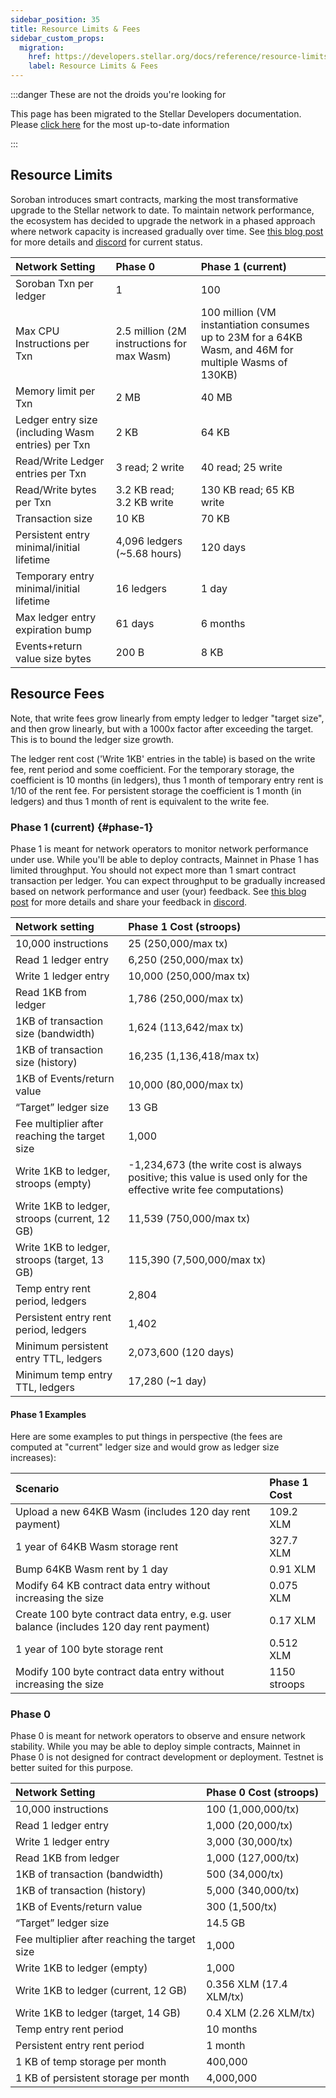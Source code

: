 ```yaml
---
sidebar_position: 35
title: Resource Limits & Fees
sidebar_custom_props:
  migration:
    href: https://developers.stellar.org/docs/reference/resource-limits-fees
    label: Resource Limits & Fees
---
```


:::danger These are not the droids you're looking for

This page has been migrated to the Stellar Developers documentation. Please [click here](https://developers.stellar.org/docs/reference/resource-limits-fees) for the most up-to-date information

:::

## Resource Limits

Soroban introduces smart contracts, marking the most transformative upgrade to the Stellar network to date. To maintain network performance, the ecosystem has decided to upgrade the network in a phased approach where network capacity is increased gradually over time. See [this blog post](https://stellar.org/blog/developers/the-stellar-network-s-phased-rollout-of-smart-contracts-the-road-to-mainnet) for more details and [discord](https://discord.com/invite/zVYdY3ktTn) for current status.

| Network Setting                                    | Phase 0                                    | Phase 1 (current)                                                                                      |
| :------------------------------------------------- | :----------------------------------------- | :----------------------------------------------------------------------------------------------------- |
| Soroban Txn per ledger                             | 1                                          | 100                                                                                                    |
| Max CPU Instructions per Txn                       | 2.5 million (2M instructions for max Wasm) | 100 million (VM instantiation consumes up to 23M for a 64KB Wasm, and 46M for multiple Wasms of 130KB) |
| Memory limit per Txn                               | 2 MB                                       | 40 MB                                                                                                  |
| Ledger entry size (including Wasm entries) per Txn | 2 KB                                       | 64 KB                                                                                                  |
| Read/Write Ledger entries per Txn                  | 3 read; 2 write                            | 40 read; 25 write                                                                                      |
| Read/Write bytes per Txn                           | 3.2 KB read; 3.2 KB write                  | 130 KB read; 65 KB write                                                                               |
| Transaction size                                   | 10 KB                                      | 70 KB                                                                                                  |
| Persistent entry minimal/initial lifetime          | 4,096 ledgers (~5.68 hours)                | 120 days                                                                                               |
| Temporary entry minimal/initial lifetime           | 16 ledgers                                 | 1 day                                                                                                  |
| Max ledger entry expiration bump                   | 61 days                                    | 6 months                                                                                               |
| Events+return value size bytes                     | 200 B                                      | 8 KB                                                                                                   |

## Resource Fees

Note, that write fees grow linearly from empty ledger to ledger "target size", and then grow linearly, but with a 1000x factor after exceeding the target. This is to bound the ledger size growth.

The ledger rent cost ('Write 1KB' entries in the table) is based on the write fee, rent period and some coefficient. For the temporary storage, the coefficient is 10 months (in ledgers), thus 1 month of temporary entry rent is 1/10 of the rent fee. For persistent storage the coefficient is 1 month (in ledgers) and thus 1 month of rent is equivalent to the write fee.

### Phase 1 (current) {#phase-1}

Phase 1 is meant for network operators to monitor network performance under use. While you'll be able to deploy contracts, Mainnet in Phase 1 has limited throughput. You should not expect more than 1 smart contract transaction per ledger. You can expect throughput to be gradually increased based on network performance and user (your) feedback. See [this blog post](https://stellar.org/blog/developers/the-stellar-network-s-phased-rollout-of-smart-contracts-the-road-to-mainnet) for more details and share your feedback in [discord](https://discord.com/invite/zVYdY3ktTn).

| Network setting                               | Phase 1 Cost (stroops)                                                                                           |
| :-------------------------------------------- | :--------------------------------------------------------------------------------------------------------------- |
| 10,000 instructions                           | 25 (250,000/max tx)                                                                                              |
| Read 1 ledger entry                           | 6,250 (250,000/max tx)                                                                                           |
| Write 1 ledger entry                          | 10,000 (250,000/max tx)                                                                                          |
| Read 1KB from ledger                          | 1,786 (250,000/max tx)                                                                                           |
| 1KB of transaction size (bandwidth)           | 1,624 (113,642/max tx)                                                                                           |
| 1KB of transaction size (history)             | 16,235 (1,136,418/max tx)                                                                                        |
| 1KB of Events/return value                    | 10,000 (80,000/max tx)                                                                                           |
| “Target” ledger size                          | 13 GB                                                                                                            |
| Fee multiplier after reaching the target size | 1,000                                                                                                            |
| Write 1KB to ledger, stroops (empty)          | -1,234,673 (the write cost is always positive; this value is used only for the effective write fee computations) |
| Write 1KB to ledger, stroops (current, 12 GB) | 11,539 (750,000/max tx)                                                                                          |
| Write 1KB to ledger, stroops (target, 13 GB)  | 115,390 (7,500,000/max tx)                                                                                       |
| Temp entry rent period, ledgers               | 2,804                                                                                                            |
| Persistent entry rent period, ledgers         | 1,402                                                                                                            |
| Minimum persistent entry TTL, ledgers         | 2,073,600 (120 days)                                                                                             |
| Minimum temp entry TTL, ledgers               | 17,280 (~1 day)                                                                                                  |

#### Phase 1 Examples

Here are some examples to put things in perspective (the fees are computed at "current" ledger size and would grow as ledger size increases):

| Scenario                                                                               | Phase 1 Cost |
| :------------------------------------------------------------------------------------- | :----------- |
| Upload a new 64KB Wasm (includes 120 day rent payment)                                 | 109.2 XLM    |
| 1 year of 64KB Wasm storage rent                                                       | 327.7 XLM    |
| Bump 64KB Wasm rent by 1 day                                                           | 0.91 XLM     |
| Modify 64 KB contract data entry without increasing the size                           | 0.075 XLM    |
| Create 100 byte contract data entry, e.g. user balance (includes 120 day rent payment) | 0.17 XLM     |
| 1 year of 100 byte storage rent                                                        | 0.512 XLM    |
| Modify 100 byte contract data entry without increasing the size                        | 1150 stroops |

### Phase 0

Phase 0 is meant for network operators to observe and ensure network stability. While you may be able to deploy simple contracts, Mainnet in Phase 0 is not designed for contract development or deployment. Testnet is better suited for this purpose.

| Network Setting                               | Phase 0 Cost (stroops)  |
| :-------------------------------------------- | :---------------------- |
| 10,000 instructions                           | 100 (1,000,000/tx)      |
| Read 1 ledger entry                           | 1,000 (20,000/tx)       |
| Write 1 ledger entry                          | 3,000 (30,000/tx)       |
| Read 1KB from ledger                          | 1,000 (127,000/tx)      |
| 1KB of transaction (bandwidth)                | 500 (34,000/tx)         |
| 1KB of transaction (history)                  | 5,000 (340,000/tx)      |
| 1KB of Events/return value                    | 300 (1,500/tx)          |
| “Target” ledger size                          | 14.5 GB                 |
| Fee multiplier after reaching the target size | 1,000                   |
| Write 1KB to ledger (empty)                   | 1,000                   |
| Write 1KB to ledger (current, 12 GB)          | 0.356 XLM (17.4 XLM/tx) |
| Write 1KB to ledger (target, 14 GB)           | 0.4 XLM (2.26 XLM/tx)   |
| Temp entry rent period                        | 10 months               |
| Persistent entry rent period                  | 1 month                 |
| 1 KB of temp storage per month                | 400,000                 |
| 1 KB of persistent storage per month          | 4,000,000               |
